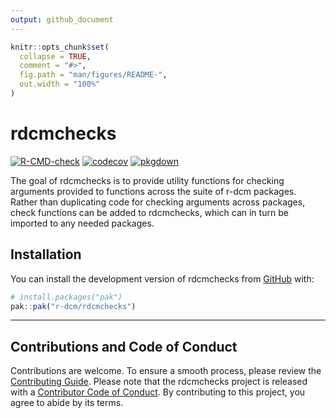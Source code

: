 ```yaml
---
output: github_document
---
```


<!-- README.md is generated from README.Rmd. Please edit that file -->

```r
knitr::opts_chunk$set(
  collapse = TRUE,
  comment = "#>",
  fig.path = "man/figures/README-",
  out.width = "100%"
)
```

# rdcmchecks

<!-- badges: start -->
[![R-CMD-check](https://github.com/r-dcm/rdcmchecks/actions/workflows/R-CMD-check.yaml/badge.svg)](https://github.com/r-dcm/rdcmchecks/actions/workflows/R-CMD-check.yaml)
[![codecov](https://codecov.io/gh/r-dcm/rdcmchecks/graph/badge.svg?token=HiCeAU9gah)](https://codecov.io/gh/r-dcm/rdcmchecks)
[![pkgdown](https://github.com/r-dcm/rdcmchecks/actions/workflows/pkgdown.yaml/badge.svg)](https://github.com/r-dcm/rdcmchecks/actions/workflows/pkgdown.yaml)
<!-- badges: end -->

The goal of rdcmchecks is to provide utility functions for checking arguments provided to functions across the suite of r-dcm packages.
Rather than duplicating code for checking arguments across packages, check functions can be added to rdcmchecks, which can in turn be imported to any needed packages.

## Installation

You can install the development version of rdcmchecks from [GitHub](https://github.com/) with:

``` r
# install.packages("pak")
pak::pak("r-dcm/rdcmchecks")
```

---

## Contributions and Code of Conduct

Contributions are welcome.
To ensure a smooth process, please review the [Contributing Guide](https://dcmdata.r-dcm.org/CONTRIBUTING.html).
Please note that the rdcmchecks project is released with a [Contributor Code of Conduct](https://rdcmchecks.r-dcm.org/CODE_OF_CONDUCT.html).
By contributing to this project, you agree to abide by its terms.
